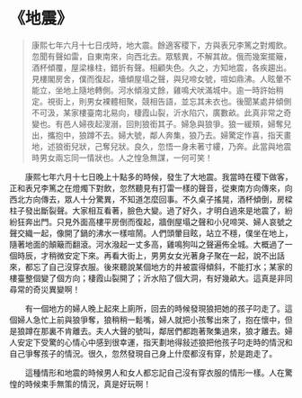 # 《地震》

> 康熙七年六月十七日戌時，地大震。餘適客稷下，方與表兄李篤之對燭飲。忽聞有聲如雷，自東南來，向西北去。眾駭異，不解其故。俄而幾案擺簸，酒杯傾覆，屋梁椽柱，錯折有聲。相顧失色。久之，方知地震，各疾趨出。見樓閣房舍，僕而復起，墻傾屋塌之聲，與兒啼女號，喧如鼎沸。人眩暈不能立，坐地上隨地轉側。河水傾潑丈餘，雞鳴犬吠滿城中。逾一時許始稍定。視街上，則男女裸體相聚，競相告語，並忘其未衣也。後聞某處井傾側不可汲，某家樓臺南北易向，棲霞山裂，沂水陷穴，廣數畝。此真非常之奇變也。有邑人婦夜起溲溺，回則狼銜其子。婦急與狼爭。狼一緩頰，婦奪兒出，攜抱中，狼蹲不去。婦大號，鄰人奔集，狼乃去。婦驚定作喜，指天畫地，述狼銜兒狀，己奪兒狀。良久，忽悟一身未著寸縷，乃奔。此當與地震時男女兩忘同一情狀也。人之惶急無謀，一何可笑！

&emsp;&emsp;康熙七年六月十七日晚上十點多的時候，發生了大地震。我當時在稷下做客，正和表兄李篤之在燈燭下對飲，忽然聽見有打雷一樣的聲音，從東南方向傳來，向西北方向傳去，眾人十分驚異，不知道怎麼回事。不久桌子搖晃，酒杯傾倒，房樑柱子發出斷裂聲。大家相互看著，臉色大變。過了好久，才明白過來是地震了，紛紛狂奔出門。只見外面高樓平房倒而復起，牆倒屋塌之聲和小兒啼哭、婦人哀號之聲交織一起，像開了鍋的沸水一樣喧鬧。人們頭暈目眩，站立不穩，僕坐在地上，隨著地面的顛簸而翻滾。河水潑起一丈多高，雞鳴狗叫之聲遍佈全城。大概過了一個時辰，才稍微安定下來。再看大街上，男男女女光著身子聚在一起，說不出話來，都忘了自己沒穿衣服。後來聽說某個地方的井被震得傾斜，不能打水；某家的樓臺整個變了個方向；棲霞山裂開了；沂水陷了個大洞，有好幾畝大。這真是非同尋常的奇災異變啊！

&emsp;&emsp;有一個地方的婦人晚上起來上廁所，回去的時候發現狼把她的孩子叼走了。這個婦人急忙上前與狼爭奪，狼稍稍一鬆嘴，婦人就把小孩奪出來了，抱在懷中，但是狼蹲在那裏不肯離去。夫人大聲的號叫，鄰居們都跑著聚集過來，狼才離去。婦人安定下受驚的心情心中感到很幸運，指天劃地得敍述狼把他孩子叼走時的情況和自己爭奪孩子的情況。很久，忽然發現自己身上什麼都沒有穿，於是跑走了。

&emsp;&emsp;這種情形和地震的時候男人和女人都忘記自己沒有穿衣服的情形一樣。人在驚惶的時候束手無策的情況，真是好玩啊！
